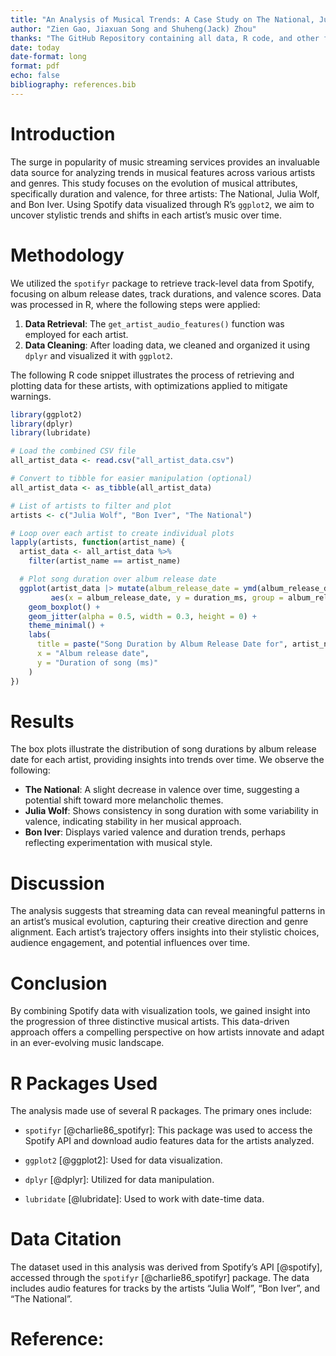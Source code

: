 ```yaml
---
title: "An Analysis of Musical Trends: A Case Study on The National, Julia Wolf, and Bon Iver"
author: "Zien Gao, Jiaxuan Song and Shuheng(Jack) Zhou"
thanks: "The GitHub Repository containing all data, R code, and other files used in this project is located here: <https://github.com/Jiaxuan-Song/Spofity_analysis.git>"
date: today
date-format: long
format: pdf
echo: false
bibliography: references.bib
---
```


# Introduction

The surge in popularity of music streaming services provides an invaluable data source for analyzing trends in musical features across various artists and genres. This study focuses on the evolution of musical attributes, specifically duration and valence, for three artists: The National, Julia Wolf, and Bon Iver. Using Spotify data visualized through R's `ggplot2`, we aim to uncover stylistic trends and shifts in each artist's music over time.

# Methodology

We utilized the `spotifyr` package to retrieve track-level data from Spotify, focusing on album release dates, track durations, and valence scores. Data was processed in R, where the following steps were applied:

1. **Data Retrieval**: The `get_artist_audio_features()` function was employed for each artist.
2. **Data Cleaning**: After loading data, we cleaned and organized it using `dplyr` and visualized it with `ggplot2`.

The following R code snippet illustrates the process of retrieving and plotting data for these artists, with optimizations applied to mitigate warnings.

```r
library(ggplot2)
library(dplyr)
library(lubridate)


```



```r
# Load the combined CSV file
all_artist_data <- read.csv("all_artist_data.csv")

# Convert to tibble for easier manipulation (optional)
all_artist_data <- as_tibble(all_artist_data)

```

```r
# List of artists to filter and plot
artists <- c("Julia Wolf", "Bon Iver", "The National")

# Loop over each artist to create individual plots
lapply(artists, function(artist_name) {
  artist_data <- all_artist_data %>%
    filter(artist_name == artist_name)

  # Plot song duration over album release date
  ggplot(artist_data |> mutate(album_release_date = ymd(album_release_date)),
         aes(x = album_release_date, y = duration_ms, group = album_release_date)) +
    geom_boxplot() +
    geom_jitter(alpha = 0.5, width = 0.3, height = 0) +
    theme_minimal() +
    labs(
      title = paste("Song Duration by Album Release Date for", artist_name),
      x = "Album release date",
      y = "Duration of song (ms)"
    )
})
```



# Results

The box plots illustrate the distribution of song durations by album release date for each artist, providing insights into trends over time. We observe the following:

- **The National**: A slight decrease in valence over time, suggesting a potential shift toward more melancholic themes.
- **Julia Wolf**: Shows consistency in song duration with some variability in valence, indicating stability in her musical approach.
- **Bon Iver**: Displays varied valence and duration trends, perhaps reflecting experimentation with musical style.


# Discussion

The analysis suggests that streaming data can reveal meaningful patterns in an artist's musical evolution, capturing their creative direction and genre alignment. Each artist's trajectory offers insights into their stylistic choices, audience engagement, and potential influences over time.

# Conclusion

By combining Spotify data with visualization tools, we gained insight into the progression of three distinctive musical artists. This data-driven approach offers a compelling perspective on how artists innovate and adapt in an ever-evolving music landscape.

# R Packages Used 

The analysis made use of several R packages. The primary ones include: 

- `spotifyr` [@charlie86_spotifyr]: This package was used to access the Spotify API and download audio features data for the artists analyzed. 

- `ggplot2` [@ggplot2]: Used for data visualization. 

- `dplyr` [@dplyr]: Utilized for data manipulation. 

- `lubridate` [@lubridate]: Used to work with date-time data. 

# Data Citation

The dataset used in this analysis was derived from Spotify's API [@spotify], accessed through the `spotifyr` [@charlie86_spotifyr] package. The data includes audio features for tracks by the artists "Julia Wolf", "Bon Iver", and "The National". 

\newpage

# Reference:


